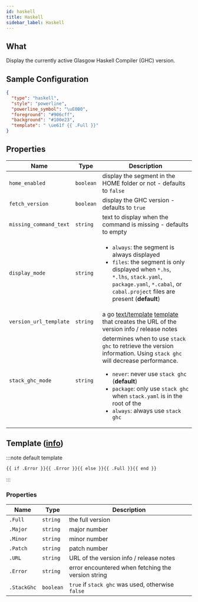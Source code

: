 ```yaml
---
id: haskell
title: Haskell
sidebar_label: Haskell
---
```


## What

Display the currently active Glasgow Haskell Compiler (GHC) version.

## Sample Configuration

```json
{
  "type": "haskell",
  "style": "powerline",
  "powerline_symbol": "\uE0B0",
  "foreground": "#906cff",
  "background": "#100e23",
  "template": " \ue61f {{ .Full }}"
}
```

## Properties

| Name                   | Type      | Description                                                                                                                                                                                                                                                                                                  |
| ---------------------- | --------- | ------------------------------------------------------------------------------------------------------------------------------------------------------------------------------------------------------------------------------------------------------------------------------------------------------------ |
| `home_enabled`         | `boolean` | display the segment in the HOME folder or not - defaults to `false`                                                                                                                                                                                                                                          |
| `fetch_version`        | `boolean` | display the GHC version - defaults to `true`                                                                                                                                                                                                                                                                 |
| `missing_command_text` | `string`  | text to display when the command is missing - defaults to empty                                                                                                                                                                                                                                              |
| `display_mode`         | `string`  | <ul><li>`always`: the segment is always displayed</li><li>`files`: the segment is only displayed when `*.hs`, `*.lhs`, `stack.yaml`, `package.yaml`, `*.cabal`, or `cabal.project` files are present (**default**)</li></ul>                                                                                 |
| `version_url_template` | `string`  | a go [text/template][go-text-template] [template][templates] that creates the URL of the version info / release notes                                                                                                                                                                                        |
| `stack_ghc_mode`       | `string`  | determines when to use `stack ghc` to retrieve the version information. Using `stack ghc` will decrease performance.<ul><li>`never`: never use `stack ghc` (**default**)</li><li>`package`: only use `stack ghc` when `stack.yaml` is in the root of the </li><li>`always`: always use `stack ghc`</li></ul> |

## Template ([info][templates])

:::note default template

```template
{{ if .Error }}{{ .Error }}{{ else }}{{ .Full }}{{ end }}
```

:::

### Properties

| Name        | Type      | Description                                        |
| ----------- | --------- | -------------------------------------------------- |
| `.Full`     | `string`  | the full version                                   |
| `.Major`    | `string`  | major number                                       |
| `.Minor`    | `string`  | minor number                                       |
| `.Patch`    | `string`  | patch number                                       |
| `.URL`      | `string`  | URL of the version info / release notes            |
| `.Error`    | `string`  | error encountered when fetching the version string |
| `.StackGhc` | `boolean` | `true` if `stack ghc` was used, otherwise `false`  |

[go-text-template]: https://golang.org/pkg/text/template/
[templates]: /docs/configuration/templates
